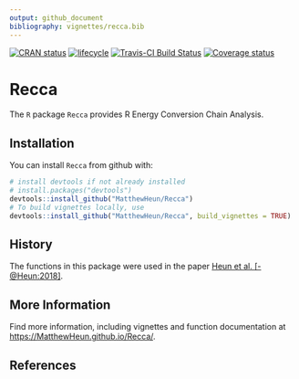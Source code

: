 ```yaml
---
output: github_document
bibliography: vignettes/recca.bib
---
```


<!-- *********** -->
<!-- Note: README.md is generated from README.Rmd.   -->
<!-- Be sure to edit README.Rmd and generate the README.md file by Cmd/Ctl-shift-K -->
<!-- *********** -->

[![CRAN status](https://www.r-pkg.org/badges/version/Recca)](https://cran.r-project.org/package=Recca)
[![lifecycle](https://img.shields.io/badge/lifecycle-maturing-blue.svg)](https://www.tidyverse.org/lifecycle/#maturing)
[![Travis-CI Build Status](https://travis-ci.org/MatthewHeun/matsindf.svg?branch=master)](https://travis-ci.org/MatthewHeun/Recca)
[![Coverage status](https://codecov.io/gh/MatthewHeun/Recca/branch/master/graph/badge.svg)](https://codecov.io/github/MatthewHeun/Recca?branch=master)


# Recca

The `R` package `Recca` provides 
R Energy Conversion Chain Analysis.


## Installation

You can install `Recca` from github with:

```r
# install devtools if not already installed
# install.packages("devtools")
devtools::install_github("MatthewHeun/Recca")
# To build vignettes locally, use
devtools::install_github("MatthewHeun/Recca", build_vignettes = TRUE)
```


## History

The functions in this package were used in the paper 
[Heun et al. [-@Heun:2018]](https://doi.org/10.1016/j.apenergy.2018.05.109).


## More Information

Find more information, including vignettes and function documentation at 
<https://MatthewHeun.github.io/Recca/>.


## References
